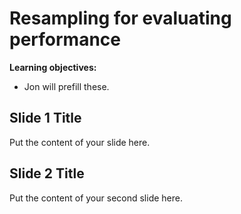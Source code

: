 # Resampling for evaluating performance

**Learning objectives:**

- Jon will prefill these.

## Slide 1 Title

Put the content of your slide here.

## Slide 2 Title

Put the content of your second slide here.
